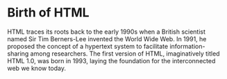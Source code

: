 # Birth of HTML

HTML traces its roots back to the early 1990s when a British scientist named Sir Tim Berners-Lee invented the World Wide Web. In 1991, he proposed the concept of a hypertext system to facilitate information-sharing among researchers. The first version of HTML, imaginatively titled HTML 1.0, was born in 1993, laying the foundation for the interconnected web we know today.
